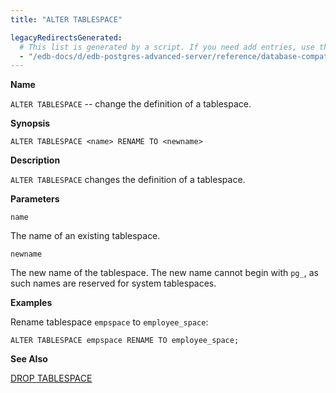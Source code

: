 ```yaml
---
title: "ALTER TABLESPACE"

legacyRedirectsGenerated:
  # This list is generated by a script. If you need add entries, use the `legacyRedirects` key.
  - "/edb-docs/d/edb-postgres-advanced-server/reference/database-compatibility-for-oracle-developers-reference-guide/11/Database_Compatibility_for_Oracle_Developers_Reference_Guide.1.028.html"
---
```


<div id="alter_tablespace" class="registered_link"></div>

**Name**

`ALTER TABLESPACE` -- change the definition of a tablespace.

**Synopsis**

```text
ALTER TABLESPACE <name> RENAME TO <newname>
```

**Description**

`ALTER TABLESPACE` changes the definition of a tablespace.

**Parameters**

`name`

 The name of an existing tablespace.

`newname`

 The new name of the tablespace. The new name cannot begin with `pg_`, as such names are reserved for system tablespaces.

**Examples**

Rename tablespace `empspace` to `employee_space`:

```text
ALTER TABLESPACE empspace RENAME TO employee_space;
```

**See Also**

[DROP TABLESPACE](58_drop_tablespace/#drop_tablespace)
